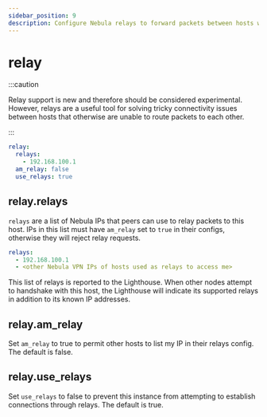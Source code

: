 ```yaml
---
sidebar_position: 9
description: Configure Nebula relays to forward packets between hosts with tricky connectivity issues.
---
```


# relay

:::caution

Relay support is new and therefore should be considered experimental. However, relays are a useful tool for solving
tricky connectivity issues between hosts that otherwise are unable to route packets to each other.

:::

```yml
relay:
  relays:
    - 192.168.100.1
  am_relay: false
  use_relays: true
```

## relay.relays

`relays` are a list of Nebula IPs that peers can use to relay packets to this host. IPs in this list must have
`am_relay` set to `true` in their configs, otherwise they will reject relay requests.

```yml
relays:
  - 192.168.100.1
  - <other Nebula VPN IPs of hosts used as relays to access me>
```

This list of relays is reported to the Lighthouse. When other nodes attempt to handshake with this host, the Lighthouse
will indicate its supported relays in addition to its known IP addresses.

## relay.am_relay

Set `am_relay` to true to permit other hosts to list my IP in their relays config. The default is false.

## relay.use_relays

Set `use_relays` to false to prevent this instance from attempting to establish connections through relays. The default
is true.
